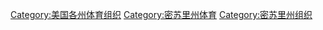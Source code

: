 [[Category:美国各州体育组织|Category:美国各州体育组织]]
[[Category:密苏里州体育|Category:密苏里州体育]]
[[Category:密苏里州组织|Category:密苏里州组织]]